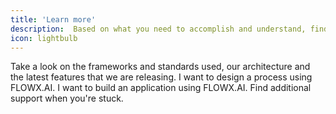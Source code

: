 ```yaml
---
title: 'Learn more'
description:  Based on what you need to accomplish and understand, find below-suggested tracks you can follow. Choose the track that suits you best.
icon: lightbulb
---
```

[]()

<CardGroup cols={2}>
  <Card title="Platform Overview" icon="square-1" href="/3.x/docs/platform-overview/frameworks-and-standards/business-process-industry-standards/intro-to-bpmn">
    Take a look on the frameworks and standards used, our architecture and the latest features that we are releasing.
  </Card>
  <Card title="Design a Process" icon="square-2" href="/3.x/docs/flowx-designer/managing-a-process-flow">
    I want to design a process using FLOWX.AI.
  </Card>
  <Card title="Build an Application" icon="square-3" href="/3.x/sdks">
    I want to build an application using FLOWX.AI.
  </Card>
  <Card title="Additional Support" icon="square-4" href="https://flowxai.zendesk.com/">
    Find additional support when you're stuck.
  </Card>
</CardGroup>
